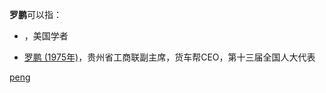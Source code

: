 '''罗鹏'''可以指：
* {{tsl|en|Carlos Rojas (sinologist)|罗鹏 (1970年)}}，美国学者
* [[罗鹏_(1975年)|罗鹏 (1975年)]]，贵州省工商联副主席，货车帮CEO，第十三届全国人大代表

{{disambig}}

[[Category:二字罗姓人名消歧义|peng]]